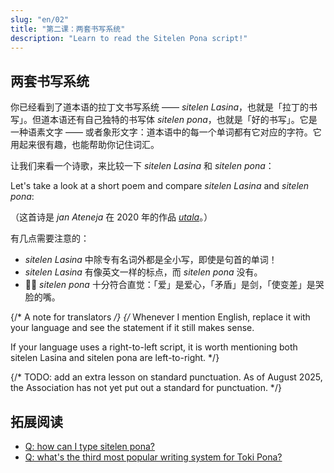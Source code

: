 ```yaml
---
slug: "en/02"
title: "第二课：两套书写系统"
description: "Learn to read the Sitelen Pona script!"
---
```



## 两套书写系统

你已经看到了道本语的拉丁文书写系统 —— *sitelen Lasina*，也就是「拉丁的书写」。但道本语还有自己独特的书写体 *sitelen pona*，也就是「好的书写」。它是一种语素文字 —— 或者象形文字：道本语中的每一个单词都有它对应的字符。它用起来很有趣，也能帮助你记住词汇。

让我们来看一个诗歌，来比较一下 *sitelen Lasina* 和 *sitelen pona*：

Let's take a look at a short poem and compare *sitelen Lasina* and *sitelen pona*:

<Tabbed id="1">
  <Row sl="sina olin e utala." m="你喜爱冲突。" />
  <Row sl="taso sina sona ala:" m="但你不知道：" />
  <Row sl="utala li ike e sina." m="冲突使你变差。" />
</Tabbed>

（这首诗是 *jan Ateneja* 在 2020 年的作品 [*utala*](https://utala.pona.la/toki-musi-lili/#utala)。）

有几点需要注意的：

- *sitelen Lasina* 中除专有名词外都是全小写，即使是句首的单词！
- *sitelen Lasina* 有像英文一样的标点，而 *sitelen pona* 没有。
- 󱥠󱥔 *sitelen pona* 十分符合直觉：「爱」是爱心，「矛盾」是剑，「使变差」是哭脸的嘴。

{/* A note for translators */}
{/*
  Whenever I mention English, replace it with your language
  and see the statement if it still makes sense.
  
  If your language uses a right-to-left script, it is worth
  mentioning both sitelen Lasina and sitelen pona are left-to-right.
*/}

{/* 
  TODO: add an extra lesson on standard punctuation.
  As of August 2025, the Association has not yet
  put out a standard for punctuation.
*/}

## 拓展阅读
* [Q: how can I type sitelen pona?](/en/fonts/)
* [Q: what's the third most popular writing system for Toki Pona?](/en/sitelen-sitelen/)
